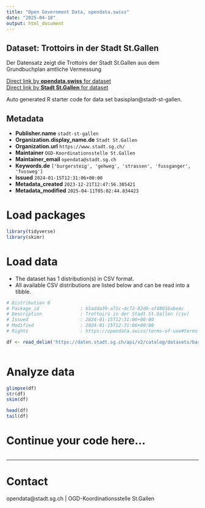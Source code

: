 ```yaml
---
title: "Open Government Data, opendata.swiss"
date: "2025-04-18"
output: html_document
---
```


## Dataset: Trottoirs in der Stadt St.Gallen

Der Datensatz zeigt die Trottoirs der Stadt St.Gallen aus dem Grundbuchplan amtliche Vermessung

[Direct link by **opendata.swiss** for dataset](https://opendata.swiss/de/dataset/trottoirs-in-der-stadt-st-gallen)<br>
[Direct link by **Stadt St.Gallen** for dataset](https://daten.stadt.sg.ch/explore/dataset/basisplan/)

Auto generated R starter code for data set basisplan@stadt-st-gallen.

## Metadata

- **Publisher.name** `stadt-st-gallen`
- **Organization.display_name.de** `Stadt St.Gallen`
- **Organization.url** `https://www.stadt.sg.ch/`
- **Maintainer** `OGD-Koordinationsstelle St.Gallen`
- **Maintainer_email** `opendata@stadt.sg.ch`
- **Keywords.de** `['burgersteig', 'gehweg', 'strassen', 'fussganger', 'fussweg']`
- **Issued** `2024-01-15T12:31:06+00:00`
- **Metadata_created** `2023-12-21T12:47:56.385421`
- **Metadata_modified** `2025-04-11T05:02:44.834423`


# Load packages

```r

library(tidyverse)
library(skimr)

```

# Load data

-   The dataset has 1 distribution(s) in CSV format.
-   All available CSV distributions are listed below and can be read into a tibble.

```r

# Distribution 0
# Package_id               : b5adda39-a71c-4c72-82d0-af48016abe4c
# Description              : Trottoirs in der Stadt St.Gallen (csv)
# Issued                   : 2024-01-15T12:31:06+00:00
# Modified                 : 2024-01-15T12:31:06+00:00
# Rights                   : https://opendata.swiss/terms-of-use#terms_by

df <- read_delim('https://daten.stadt.sg.ch/api/v2/catalog/datasets/basisplan/exports/csv?use_labels=true')



```

# Analyze data

```r

glimpse(df)
str(df)
skim(df)

head(df)
tail(df)

```

# Continue your code here...

```r

```

------------------------------------------------------------------------

# Contact

opendata@stadt.sg.ch | OGD-Koordinationsstelle St.Gallen
